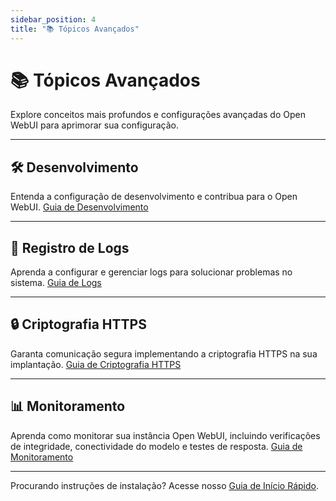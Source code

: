 ```yaml
---
sidebar_position: 4
title: "📚 Tópicos Avançados"
---
```


# 📚 Tópicos Avançados

Explore conceitos mais profundos e configurações avançadas do Open WebUI para aprimorar sua configuração.

---

## 🛠️ Desenvolvimento
Entenda a configuração de desenvolvimento e contribua para o Open WebUI.
[Guia de Desenvolvimento](/getting-started/advanced-topics/development)

---

## 📝 Registro de Logs
Aprenda a configurar e gerenciar logs para solucionar problemas no sistema.
[Guia de Logs](/getting-started/advanced-topics/logging)

---

## 🔒 Criptografia HTTPS
Garanta comunicação segura implementando a criptografia HTTPS na sua implantação.
[Guia de Criptografia HTTPS](/getting-started/advanced-topics/https-encryption)

---

## 📊 Monitoramento
Aprenda como monitorar sua instância Open WebUI, incluindo verificações de integridade, conectividade do modelo e testes de resposta.
[Guia de Monitoramento](/getting-started/advanced-topics/monitoring)

---

Procurando instruções de instalação? Acesse nosso [Guia de Início Rápido](/getting-started/quick-start).

